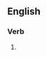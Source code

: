 ==English==

===Verb===
{{head|en|present participle}}

# {{present participle of|scab|lang=en|nocat=1}}